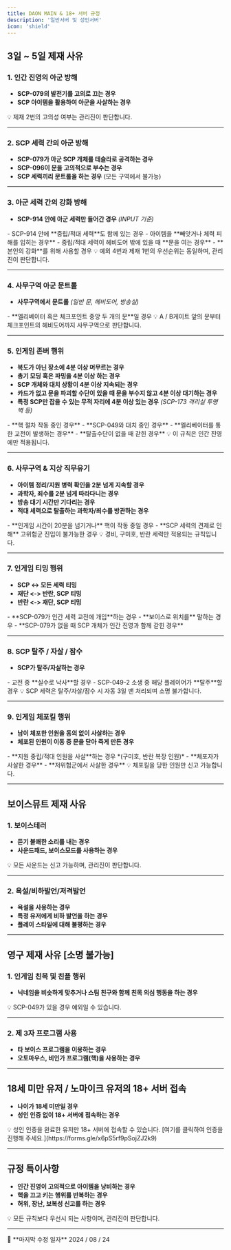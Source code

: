 ```yaml
---
title: DAON MAIN & 18+ 서버 규정
description: '일반서버 및 성인서버'
icon: 'shield'
---
```


## 3일 ~ 5일 제재 사유

### 1. 인간 진영의 아군 방해

- **SCP-079의 발전기를 고의로 끄는 경우**
- **SCP 아이템을 활용하여 아군을 사살하는 경우**

<Callout type="warning">
💡 제재 2번의 고의성 여부는 관리진이 판단합니다.
</Callout>

---

### 2. SCP 세력 간의 아군 방해

- **SCP-079가 아군 SCP 개체를 테슬라로 공격하는 경우**
- **SCP-096이 문을 고의적으로 부수는 경우**
- **SCP 세력끼리 문트롤을 하는 경우** (모든 구역에서 불가능)

---

### 3. 아군 세력 간의 강화 방해

- **SCP-914 안에 아군 세력만 들어간 경우** *(INPUT 기준)*

<Tabs>
  <Tab title="예외 사항">
    - SCP-914 안에 **중립/적대 세력**도 함께 있는 경우  
    - 아이템을 **빼앗거나 체력 피해를 입히는 경우**  
    - 중립/적대 세력이 헤비도어 밖에 있을 때 **문을 여는 경우**  
    - **본인의 강화**를 위해 사용할 경우
  </Tab>
</Tabs>

<Callout type="info">
💡 예외 4번과 제재 1번의 우선순위는 동일하며, 관리진이 판단합니다.
</Callout>

---

### 4. 사무구역 아군 문트롤

- **사무구역에서 문트롤** *(일반 문, 헤비도어, 방송실)*

<Tabs>
  <Tab title="예외 사항">
    - **엘리베이터 혹은 체크포인트 중앙 두 개의 문**일 경우
  </Tab>
</Tabs>

<Callout type="info">
💡 A / B게이트 앞의 문부터 체크포인트의 헤비도어까지 사무구역으로 판단합니다.
</Callout>

---

### 5. 인게임 존버 행위

- **복도가 아닌 장소에 4분 이상 머무르는 경우**
- **총기 모딩 혹은 파밍을 4분 이상 하는 경우**
- **SCP 개체와 대치 상황이 4분 이상 지속되는 경우**
- **카드가 없고 문을 파괴할 수단이 있을 때 문을 부수지 않고 4분 이상 대기하는 경우**
- **특정 SCP만 잡을 수 있는 무적 자리에 4분 이상 있는 경우** *(SCP-173 격리실 투명 벽 등)*

<Tabs>
  <Tab title="예외 사항">
    - **핵 절차 작동 중인 경우**  
    - **SCP-049와 대치 중인 경우**  
    - **엘리베이터를 통한 교전이 발생하는 경우**  
    - **탈출수단이 없을 때 갇힌 경우**
  </Tab>
</Tabs>

<Callout type="info">
💡 이 규칙은 인간 진영에만 적용됩니다.
</Callout>

---

### 6. 사무구역 & 지상 직무유기

- **아이템 정리/지원 병력 확인을 2분 넘게 지속할 경우**
- **과학자, 죄수를 2분 넘게 따라다니는 경우**
- **방송 대기 시간만 기다리는 경우**
- **적대 세력으로 탈출하는 과학자/죄수를 방관하는 경우**

<Tabs>
  <Tab title="예외 사항">
    - **인게임 시간이 20분을 넘기거나** 핵이 작동 중일 경우  
    - **SCP 세력의 견제로 인해** 고위험군 진입이 불가능한 경우
  </Tab>
</Tabs>

<Callout type="info">
💡 경비, 구미호, 반란 세력만 적용되는 규칙입니다.
</Callout>

---

### 7. 인게임 티밍 행위

- **SCP <-> 모든 세력 티밍**
- **재단 <-> 반란, SCP 티밍**
- **반란 <-> 재단, SCP 티밍**

<Tabs>
  <Tab title="예외 사항">
    - **SCP-079가 인간 세력 교전에 개입**하는 경우  
    - **보이스로 위치를** 말하는 경우  
    - **SCP-079가 없을 때 SCP 개체가 인간 진영과 함께 갇힌 경우**
  </Tab>
</Tabs>

---

### 8. SCP 탈주 / 자살 / 잠수

- **SCP가 탈주/자살하는 경우**

<Tabs>
  <Tab title="예외 사항">
    - 교전 중 **실수로 낙사**할 경우  
    - SCP-049-2 소생 중 해당 플레이어가 **탈주**할 경우
  </Tab>
</Tabs>

<Callout type="warning">
💡 SCP 세력은 탈주/자살/잠수 시 자동 3일 밴 처리되며 소명 불가합니다.
</Callout>

---

### 9. 인게임 체포킬 행위

- **남이 체포한 인원을 동의 없이 사살하는 경우**
- **체포된 인원이 이동 중 문을 닫아 죽게 만든 경우**

<Tabs>
  <Tab title="예외 사항">
    - **지원 중립/적대 인원을 사살**하는 경우 *(구미호, 반란 복장 인원)*  
    - **체포자가 사살한 경우**  
    - **저위험군에서 사살한 경우**
  </Tab>
</Tabs>

<Callout type="info">
💡 체포킬을 당한 인원만 신고 가능합니다.
</Callout>

---

## 보이스뮤트 제재 사유

### 1. 보이스테러

- **듣기 불쾌한 소리를 내는 경우**
- **사운드패드, 보이스모드를 사용하는 경우**

<Callout type="warning">
💡 모든 사운드는 신고 가능하며, 관리진이 판단합니다.
</Callout>

---

### 2. 욕설/비하발언/저격발언

- **욕설을 사용하는 경우**
- **특정 유저에게 비하 발언을 하는 경우**
- **플레이 스타일에 대해 불평하는 경우**

---

## 영구 제재 사유 [소명 불가능]

### 1. 인게임 친목 및 친플 행위

- **닉네임을 비슷하게 맞추거나 스팀 친구와 함께 친목 의심 행동을 하는 경우**

<Callout type="info">
💡 SCP-049가 있을 경우 예외일 수 있습니다.
</Callout>

---

### 2. 제 3자 프로그램 사용

- **타 보이스 프로그램을 이용하는 경우**
- **오토마우스, 비인가 프로그램(핵)을 사용하는 경우**

---

## 18세 미만 유저 / 노마이크 유저의 18+ 서버 접속

- **나이가 18세 미만일 경우**
- **성인 인증 없이 18+ 서버에 접속하는 경우**

<Callout type="info">
💡 성인 인증을 완료한 유저만 18+ 서버에 접속할 수 있습니다. [여기를 클릭하여 인증을 진행해 주세요.](https://forms.gle/x6pS5rf9pSojZJ2k9)
</Callout>

---

## 규정 특이사항

- **인간 진영이 고의적으로 아이템을 낭비하는 경우**
- **핵을 끄고 키는 행위를 반복하는 경우**
- **허위, 장난, 보복성 신고를 하는 경우**

<Callout type="info">
💡 모든 규칙보다 우선시 되는 사항이며, 관리진이 판단합니다.
</Callout>

---

<Callout type="info">
📅 **마지막 수정 일자** 2024 / 08 / 24
</Callout>
